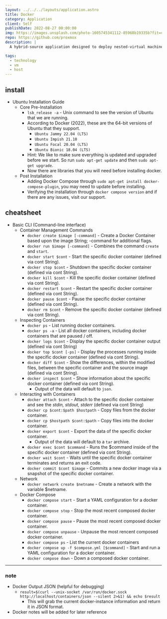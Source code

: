 ```yaml
---
layout: ../../../layouts/application.astro
title: Docker
category: Application
client: Self
publishDate: 2022-08-27 00:00:00
img: https://images.unsplash.com/photo-1605745341112-85968b19335b?fit=crop&w=1400&h=700&q=75
repo: https://github.com/proxmox
description: |
  A hybrid-source application designed to deploy nested-virtual machines that are containerized applications.

tags:
  - technology
  - vm
  - host
---
```


## install

- Ubuntu Installation Guide
  - Core Pre-Installation
    - `lsb_release -a` - Unix command to see the version of Ubuntu that we are running.
    - According to Docker (2022), these are the 64-bit versions of Ubuntu that they support.
      - `Ubuntu Jammy 22.04 (LTS)`
      - `Ubuntu Impish 21.10`
      - `Ubuntu Focal 20.04 (LTS)`
      - `Ubuntu Bionic 18.04 (LTS)`
    - Hint: We like to make sure everything is updated and upgraded before we start. So run `sudo apt-get update` and then `sudo apt-get upgrade`.
    - Now there are libraries that you will need before installing docker.
  - Post Installation
    - Adding Docker Compose through `sudo apt-get install docker-compose-plugin`, you may need to update before installing.
    - Verifying the installation through `docker compose version` and if there are any issues, visit our support. 

## cheatsheet

- Basic CLI (Command-line interface)
  - Container Management Commands
    - `docker create $image [-command]` - Create a Docker Container based upon the image String; -command for additional flags.
    - `docker run $image [-command]` - Combines the command `create` and `start`.
    - `docker start $cont` - Start the specific docker container (defined via cont String).
    - `docker stop $cont` - Shutdown the specific docker container (defined via cont String).
    - `docker kill $cont` - Kill the specific docker container (defined via cont String).
    - `docker restart $cont` - Restart the specific docker container (defined via cont String).
    - `docker pause $cont` - Pause the specific docker container (defined via cont String).
    - `docker rm $cont` - Remove the specific docker container (defined via cont String).
  - Inspecting Containers
    - `docker ps` - List running docker containers.
    - `docker ps -a` - List all docker containers, including docker containers that are paused / off.
    - `docker logs $cont` - Display the specific docker container output (defined via cont String)
    - `docker top $cont [-ps]` - Display the processes running inside the specific docker container (defined via cont String).
    - `docker diff $cont` - Show the differences, within the modified files, between the specific container and the source image (defined via cont String).
    - `docker inspect $cont` - Show information about the specific docker container (defined via cont String).
      - Output of the data will default to `json`.
  - Interacting with Containers
    - `docker attach $cont` - Attach to the specific docker container and see the *stdin, stdout, stderr* (defined via cont String)
    - `docker cp $cont:$path $hostpath` - Copy files from the docker container.
    - `docker cp $hostpath $cont:$path` - Copy files into the docker container.  
    - `docker export $cont` - Export the data of the specific docker container.
      - Output of the data will default to a `tar` archive.
    - `docker exec $cont $command` - Runs the $command inside of the specific docker container (defined via cont String).
    - `docker wait $cont` - Waits until the specific docker container terminates and returns an exit code.
    - `docker commit $cont $image` - Commits a new docker image via a snapshot of the specific docker container.
  - Network
    - `docker network create $netname` - Create a network with the variable $netname.
  - Docker Compose
    - `docker compose start` - Start a YAML configuration for a docker container.
    - `docker compose stop` - Stop the most recent composed docker container.
    - `docker compose pause` - Pause the most recent composed docker container.
    - `docker compose unpause` - Unpause the most rencent composed docker container.
    - `docker compose ps` - List the current docker containers
    - `docker compose up -f $compose.yml [$command]` - Start and run a YAML configuration for a docker container. 
    - `docker compose down` - Down a composed docker container.

***

### note

- Docker Output JSON (helpful for debugging)
  - `result=$(curl --unix-socket /var/run/docker.sock http://localhost/containers/json --silent 2>&1) && echo $result`
    - This will grab the current docker-instance information and return it in JSON format.
- Docker notes will be added for later reference
